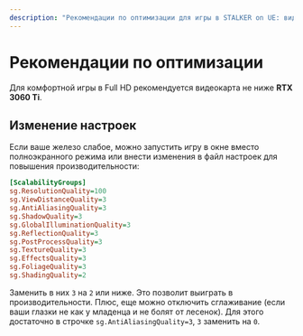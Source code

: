 ```yaml
---
description: "Рекомендации по оптимизации для игры в STALKER on UE: видеокарта RTX 3060 Ti для Full HD, изменение настроек в GameUserSettings.ini для улучшения производительности."
---
```


# Рекомендации по оптимизации

Для комфортной игры в Full HD рекомендуется видеокарта не ниже **RTX 3060 Ti**.

## Изменение настроек

Если ваше железо слабое, можно запустить игру в окне вместо полноэкранного режима или внести изменения в файл настроек для повышения производительности:

```ini filename="{game}\Stalker\Saved\Config\Windows\GameUserSettings.ini" {5-7,10-12}
[ScalabilityGroups]
sg.ResolutionQuality=100
sg.ViewDistanceQuality=3
sg.AntiAliasingQuality=3
sg.ShadowQuality=3
sg.GlobalIlluminationQuality=3
sg.ReflectionQuality=3
sg.PostProcessQuality=3
sg.TextureQuality=3
sg.EffectsQuality=3
sg.FoliageQuality=3
sg.ShadingQuality=2
```

Заменить в них `3` на `2` или ниже. Это позволит выиграть в производительности. Плюс, еще можно отключить сглаживание (если ваши глазки не как у младенца и не болят от лесенок). Для этого достаточно в строчке `sg.AntiAliasingQuality=3`, `3` заменить на `0`.
